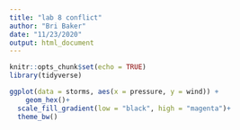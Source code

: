 ```yaml
---
title: "lab 8 conflict"
author: "Bri Baker"
date: "11/23/2020"
output: html_document
---
```


```r
knitr::opts_chunk$set(echo = TRUE)
library(tidyverse)
```

```r
ggplot(data = storms, aes(x = pressure, y = wind)) +
	geom_hex()+
  scale_fill_gradient(low = "black", high = "magenta")+
  theme_bw()

```

